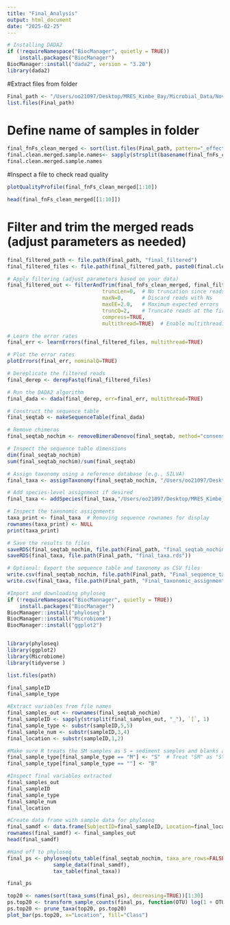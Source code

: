 ```yaml
---
title: "Final_Analysis"
output: html_document
date: "2025-02-25"
---
```


```r
# Installing DADA2 
if (!requireNamespace("BiocManager", quietly = TRUE))
    install.packages("BiocManager")
BiocManager::install("dada2", version = "3.20")
library(dada2)
```
#Extract files from folder
```r
Final_path <- "/Users/oo21097/Desktop/MRES_Kimbe_Bay/Microbial_Data/Novogene_Results/00.CleanData/Final_Dada2"
list.files(Final_path)

```
# Define name of samples in folder
```r
final_fnFs_clean_merged <- sort(list.files(Final_path, pattern="_effective.fastq", full.names = TRUE))
final.clean.merged.sample.names<- sapply(strsplit(basename(final_fnFs_clean_merged), "_"), `[`, 1)
final.clean.merged.sample.names

```

#Inspect a file to check read quality
```r
plotQualityProfile(final_fnFs_clean_merged[1:10])

head(final_fnFs_clean_merged[[1:10]])
```

# Filter and trim the merged reads (adjust parameters as needed)
```r
final_filtered_path <- file.path(Final_path, "final_filtered")
final_filtered_files <- file.path(final_filtered_path, paste0(final.clean.merged.sample.names, "_filtered.fastq.gz"))
```


```r

# Apply filtering (adjust parameters based on your data)
final_filtered_out <- filterAndTrim(final_fnFs_clean_merged, final_filtered_files,
                               truncLen=0,  # No truncation since reads are already merged
                               maxN=0,      # Discard reads with Ns
                               maxEE=2.0,   # Maximum expected errors
                               truncQ=2,    # Truncate reads at the first instance of a quality score less than or equal to 2
                               compress=TRUE,
                               multithread=TRUE)  # Enable multithreading if available

```

```r
# Learn the error rates
final_err <- learnErrors(final_filtered_files, multithread=TRUE)

```

```r
# Plot the error rates
plotErrors(final_err, nominalQ=TRUE)
```


```r
# Dereplicate the filtered reads
final_derep <- derepFastq(final_filtered_files)
```

```r
# Run the DADA2 algorithm
final_dada <- dada(final_derep, err=final_err, multithread=TRUE)
```


```r
# Construct the sequence table
final_seqtab <- makeSequenceTable(final_dada)
```

```r
# Remove chimeras
final_seqtab_nochim <- removeBimeraDenovo(final_seqtab, method="consensus", multithread=TRUE)
```

```r
# Inspect the sequence table dimensions
dim(final_seqtab_nochim)
sum(final_seqtab_nochim)/sum(final_seqtab)
```

```r
# Assign taxonomy using a reference database (e.g., SILVA)
final_taxa <- assignTaxonomy(final_seqtab_nochim, "/Users/oo21097/Desktop/MRES_Kimbe_Bay/Microbial_Data/Novogene_Results/00.CleanData/Final_Dada2/silva_nr99_v138.2_toSpecies_trainset.fa.gz", multithread=TRUE)

```

```r
# Add species-level assignment if desired
final_taxa <- addSpecies(final_taxa,"/Users/oo21097/Desktop/MRES_Kimbe_Bay/Microbial_Data/Novogene_Results/00.CleanData/Final_Dada2/silva_v138.2_assignSpecies.fa.gz")


```

```r
# Inspect the taxonomic assignments
taxa_print <- final_taxa  # Removing sequence rownames for display
rownames(taxa_print) <- NULL
print(taxa_print)
```


```r
# Save the results to files
saveRDS(final_seqtab_nochim, file.path(Final_path, "final_seqtab_nochim.rds"))
saveRDS(final_taxa, file.path(Final_path, "final_taxa.rds"))

# Optional: Export the sequence table and taxonomy as CSV files
write.csv(final_seqtab_nochim, file.path(Final_path, "Final_sequence_table.csv"))
write.csv(final_taxa, file.path(Final_path, "Final_taxonomic_assignments.csv"))

```







```r
#Import and downloading phyloseq
if (!requireNamespace("BiocMannager", quietly = TRUE))
    install.packages("BiocManager")
BiocManager::install("phyloseq")
BiocManager::install("Microbiome")
BiocManager::install("ggplot2")


library(phyloseq)
library(ggplot2)
library(Microbiome)
library(tidyverse )
```

```r
list.files(path)
```

```r
final_sampleID
final_sample_type
```

```r
#Extract variables from file names 
final_samples_out <- rownames(final_seqtab_nochim)
final_sampleID <- sapply(strsplit(final_samples_out, "_"), `[`, 1)
final_sample_type <- substr(sampleID,5,5)
final_sample_num <- substr(sampleID,3,4)
final_location <- substr(sampleID,1,2)
```

```r
#Make sure R treats the SM samples as S = sediment samples and blanks as blanks
final_sample_type[final_sample_type == "M"] <- "S"  # Treat "SM" as "S" (Sediment)
final_sample_type[final_sample_type == ""] <- "B"
```

```r
#Inspect final variables extracted
final_samples_out
final_sampleID
final_sample_type
final_sample_num
final_location
```


```r
#Create data frame with sample data for phyloseq
final_samdf <- data.frame(SubjectID=final_sampleID, Location=final_location, SampleType=final_sample_type)
rownames(final_samdf) <- final_samples_out
head(final_samdf)
```

```r
#Hand off to phyloseq
final_ps <- phyloseq(otu_table(final_seqtab_nochim, taxa_are_rows=FALSE), 
               sample_data(final_samdf), 
               tax_table(final_taxa))

final_ps
```

```r
top20 <- names(sort(taxa_sums(final_ps), decreasing=TRUE))[1:30]
ps.top20 <- transform_sample_counts(final_ps, function(OTU) log(1 + OTU))
ps.top20 <- prune_taxa(top20, ps.top20)
plot_bar(ps.top20, x="Location", fill="Class") 
```

